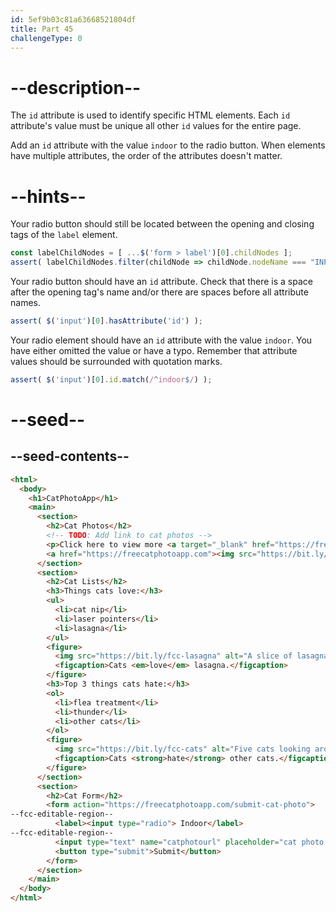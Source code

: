 ```yaml
---
id: 5ef9b03c81a63668521804df
title: Part 45
challengeType: 0
---
```


# --description--

The `id` attribute is used to identify specific HTML elements. Each `id` attribute's value must be unique all other `id` values for the entire page.

Add an `id` attribute with the value `indoor` to the radio button. When elements have multiple attributes, the order of the attributes doesn't matter.

# --hints--

Your radio button should still be located between the opening and closing tags of the `label` element.

```js
const labelChildNodes = [ ...$('form > label')[0].childNodes ];
assert( labelChildNodes.filter(childNode => childNode.nodeName === "INPUT").length );
```

Your radio button should have an `id` attribute. Check that there is a space after the opening tag's name and/or there are spaces before all attribute names.

```js
assert( $('input')[0].hasAttribute('id') );
```

Your radio element should have an `id` attribute with the value `indoor`. You have either omitted the value or have a typo. Remember that attribute values should be surrounded with quotation marks.

```js
assert( $('input')[0].id.match(/^indoor$/) );
```

# --seed--

## --seed-contents--

```html
<html>
  <body>
    <h1>CatPhotoApp</h1>
    <main>
      <section>
        <h2>Cat Photos</h2>
        <!-- TODO: Add link to cat photos -->
        <p>Click here to view more <a target="_blank" href="https://freecatphotoapp.com">cat photos</a>.</p>
        <a href="https://freecatphotoapp.com"><img src="https://bit.ly/fcc-relaxing-cat" alt="A cute orange cat lying on its back."></a>
      </section>
      <section>
        <h2>Cat Lists</h2>
        <h3>Things cats love:</h3>
        <ul>
          <li>cat nip</li>
          <li>laser pointers</li>
          <li>lasagna</li>
        </ul>
        <figure>
          <img src="https://bit.ly/fcc-lasagna" alt="A slice of lasagna on a plate.">
          <figcaption>Cats <em>love</em> lasagna.</figcaption>  
        </figure>
        <h3>Top 3 things cats hate:</h3>
        <ol>
          <li>flea treatment</li>
          <li>thunder</li>
          <li>other cats</li>
        </ol>
        <figure>
          <img src="https://bit.ly/fcc-cats" alt="Five cats looking around a field.">
          <figcaption>Cats <strong>hate</strong> other cats.</figcaption>  
        </figure>
      </section>
      <section>
        <h2>Cat Form</h2>
        <form action="https://freecatphotoapp.com/submit-cat-photo">
--fcc-editable-region--
          <label><input type="radio"> Indoor</label>
--fcc-editable-region--
          <input type="text" name="catphotourl" placeholder="cat photo URL" required>
          <button type="submit">Submit</button>
        </form>
      </section>
    </main>
  </body>
</html>
```

